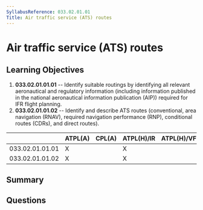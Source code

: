 ```yaml
---
SyllabusReference: 033.02.01.01
Title: Air traffic service (ATS) routes
---
```


# Air traffic service (ATS) routes

## Learning Objectives

1.  **033.02.01.01.01** -- Identify suitable routings by identifying all relevant
    aeronautical and regulatory information (including information published in
    the national aeronautical information publication (AIP)) required for IFR
    flight planning.
2.  **033.02.01.01.02** -- Identify and describe ATS routes (conventional, area
    navigation (RNAV), required navigation performance (RNP), conditional routes
    (CDRs), and direct routes).

|                 | ATPL(A) | CPL(A) | ATPL(H)/IR | ATPL(H)/VFR | CPL(H) | IR | CBIR(A) |
| --------------- | ------- | ------ | ---------- | ----------- | ------ | -- | ------- |
| 033.02.01.01.01 | X       |        | X          |             |        | X  | X       |
| 033.02.01.01.02 | X       |        | X          |             |        | X  | X       |

## Summary

## Questions
